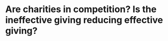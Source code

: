 # Are charities in competition? Is the ineffective giving reducing effective giving? {#substitution}

